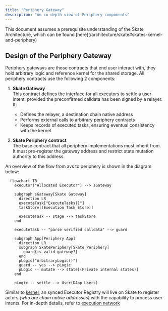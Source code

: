 ```yaml
---
title: "Periphery Gateway"
description: "An in-depth view of Periphery components"
---
```


<Note>
This document assumes a prerequisite understanding of the Skate Architecture, which can be found [here](/architecture/skate#skates-kernel-and-periphery)
</Note>

## Design of the Periphery Gateway

Periphery gateways are those contracts that end user interact with, they hold arbitrary logic and reference kernel for the shared storage. All periphery contracts use the following 2 components:

1. **Skate Gateway**<br/>
  This contract defines the interface for all executors to settle a user intent, provided the preconfirmed calldata has been signed by a relayer. It:
    + Defines the relayer, a destination chain native address
    + Performs external calls to arbitrary periphery contracts
    + Keeps records of executed tasks, ensuring eventual consistency with the kernel

1. **Skate Periphery contract**<br/>
  The base contract that all periphery implementations must inherit from. It must pre-register the gateway address and restrict state mutation authority to this address.


An overview of the flow from avs to periphery is shown in the diagram below:

<Card title="Periphery Settlement Diagram">

```mermaid
  flowchart TB
    executor("Allocated Executor") --> sGateway

    subgraph sGateway[Skate Gateway]
      direction LR
      executeTask["ExecuteTasks()"]
      taskStore[(Execution Task Store)]

      executeTask -- stage --> taskStore
    end

    executeTask -- "parse verified calldata" --> guard

    subgraph App[Periphery App]
      direction LR
      subgraph SkatePeriphery[Skate Periphery]
        guard{is valid gateway?}
      end
      pLogic["ArbitraryLogic()"]
      guard -- yes --> pLogic
      pLogic -- mutate --> state[(Private internal states)]
    end

    pLogic -- settle --> User(DApp Users)
```
</Card>

Similar to [kernel](/architecture/kernel), an synced Executor Registry will live on Skate to register actors _(who are chain native addresses)_ with the capability to process user intents. For in-depth details, refer to [execution network](/architecture/execution-network)
